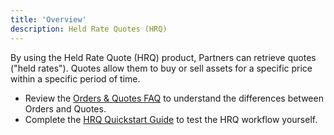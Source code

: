 ```yaml
---
title: 'Overview'
description: Held Rate Quotes (HRQ)
---
```


[hrq-quickstart]: quotes/quickstart
[orders-hrq-faq]: orders-vs-hrq

By using the Held Rate Quote (HRQ) product, Partners can retrieve quotes ("held rates"). Quotes allow them to buy or sell assets for a specific price within a specific period of time.

- Review the [Orders & Quotes FAQ][orders-hrq-faq] to understand the differences between Orders and Quotes.
- Complete the [HRQ Quickstart Guide][hrq-quickstart] to test the HRQ workflow yourself.
